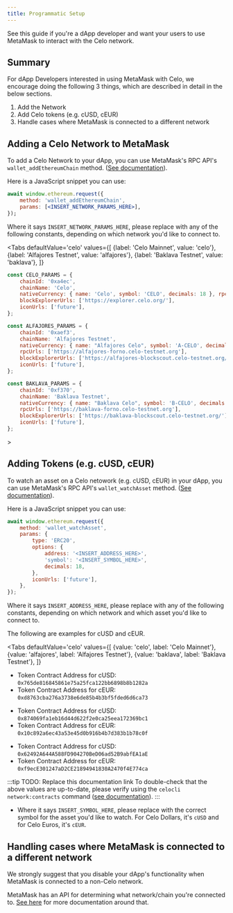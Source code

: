 ```yaml
---
title: Programmatic Setup
---
```



See this guide if you're a dApp developer and want your users to use MetaMask
to interact with the Celo network.

## **Summary**

For dApp Developers interested in using MetaMask with Celo, we encourage doing the following 3 things, which are described in detail in the below sections.

1. Add the Network
2. Add Celo tokens \(e.g. cUSD, cEUR\)
3. Handle cases where MetaMask is connected to a different network

## **Adding a Celo Network to MetaMask**

To add a Celo Network to your dApp, you can use MetaMask's RPC API's `wallet_addEthereumChain` method. \([See documentation](https://docs.metamask.io/guide/rpc-api.html#wallet-addethereumchain)\).

Here is a JavaScript snippet you can use:

```jsx
await window.ethereum.request({
    method: 'wallet_addEthereumChain',
    params: [<INSERT_NETWORK_PARAMS_HERE>],
});
```

Where it says `INSERT_NETWORK_PARAMS_HERE`, please replace with any of the following constants, depending on which network you'd like to connect to.

<Tabs
    defaultValue='celo'
    values={[
        {label: 'Celo Mainnet', value: 'celo'},
        {label: 'Alfajores Testnet', value: 'alfajores'},
        {label: 'Baklava Testnet', value: 'baklava'},
    ]}
>
<TabItem value='celo'>

```js
const CELO_PARAMS = {
    chainId: '0xa4ec',
    chainName: 'Celo',
    nativeCurrency: { name: 'Celo', symbol: 'CELO', decimals: 18 }, rpcUrls: ['https://forno.celo.org'],
    blockExplorerUrls: ['https://explorer.celo.org/'],
    iconUrls: ['future'],
};
```

</TabItem>
<TabItem value='alfajores'>

```javascript
const ALFAJORES_PARAMS = {
    chainId: '0xaef3',
    chainName: 'Alfajores Testnet',
    nativeCurrency: { name: "Alfajores Celo", symbol: 'A-CELO', decimals: 18 },
    rpcUrls: ['https://alfajores-forno.celo-testnet.org'],
    blockExplorerUrls: ['https://alfajores-blockscout.celo-testnet.org/'],
    iconUrls: ['future'],
};
```

</TabItem>
<TabItem value='baklava'>
</TabItem>

```javascript
const BAKLAVA_PARAMS = {
    chainId: '0xf370',
    chainName: 'Baklava Testnet',
    nativeCurrency: { name: "Baklava Celo", symbol: 'B-CELO', decimals: 18 },
    rpcUrls: ['https://baklava-forno.celo-testnet.org'],
    blockExplorerUrls: ['https://baklava-blockscout.celo-testnet.org/'],
    iconUrls: ['future'],
};
```

</Tabs>>

## **Adding Tokens \(e.g. cUSD, cEUR\)**

To watch an asset on a Celo netowork \(e.g. cUSD, cEUR\) in your dApp, you can use MetaMask's RPC API's `wallet_watchAsset` method. \([See documentation](https://docs.metamask.io/guide/rpc-api.html#wallet-watchasset)\).

Here is a JavaScript snippet you can use:

```jsx
await window.ethereum.request({
    method: 'wallet_watchAsset',
    params: {
        type: 'ERC20',
        options: {
            address: '<INSERT_ADDRESS_HERE>',
            'symbol': '<INSERT_SYMBOL_HERE>',
            decimals: 18,
        },
        iconUrls: ['future'],
    },
});
```

Where it says `INSERT_ADDRESS_HERE`, please replace with any of the following constants, depending on which network and which asset you'd like to connect to.

The following are examples for cUSD and cEUR.

<Tabs
    defaultValue='celo'
    values={[
        {value: 'celo', label: 'Celo Mainnet'},
        {value: 'alfajores', label: 'Alfajores Testnet'},
        {value: 'baklava', label: 'Baklava Testnet'},
    ]}
>
<TabItem value='celo'>

* Token Contract Address for cUSD: `0x765de816845861e75a25fca122bb6898b8b1282a`
* Token Contract Address for cEUR: `0xd8763cba276a3738e6de85b4b3bf5fded6d6ca73`

</TabItem>
<TabItem value='alfajores'>

* Token Contract Address for cUSD: `0x874069fa1eb16d44d622f2e0ca25eea172369bc1`
* Token Contract Address for cEUR: `0x10c892a6ec43a53e45d0b916b4b7d383b1b78c0f`

</TabItem>
<TabItem value='celo'>

* Token Contract Address for cUSD: `0x62492A644A588FD904270BeD06ad52B9abfEA1aE`
* Token Contract Address for cEUR: `0xf9ecE301247aD2CE21894941830A2470f4E774ca`

</TabItem>
</Tabs>

:::tip
TODO: Replace this documentation link
To double-check that the above values are up-to-date, please verify using the `celocli network:contracts` command ([see documentation](https://docs.celo.org/command-line-interface/commands/network#celocli-network-contracts)\).
:::

* Where it says `INSERT_SYMBOL_HERE`, please replace with the correct symbol for the asset you'd like to watch. For Celo Dollars, it's `cUSD` and for Celo Euros, it's `cEUR`.

## **Handling cases where MetaMask is connected to a different network**

We strongly suggest that you disable your dApp's functionality when MetaMask is connected to a non-Celo network.

MetaMask has an API for determining what network/chain you're connected to. [See here](https://docs.metamask.io/guide/ethereum-provider.html#methods) for more documentation around that.
